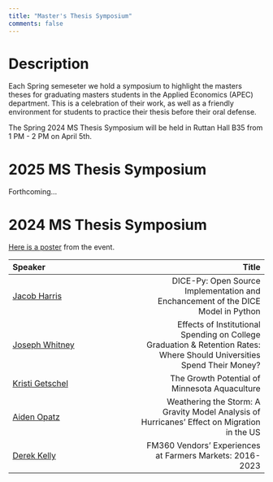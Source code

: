 ```yaml
---
title: "Master's Thesis Symposium"
comments: false
---
```


# Description

Each Spring semeseter we hold a symposium to highlight the masters theses for graduating masters students in the Applied Economics (APEC) department. 
This is a celebration of their work, as well as a friendly environment for students to practice their thesis before their oral defense.

The Spring 2024 MS Thesis Symposium will be held in Ruttan Hall B35 from 1 PM - 2 PM on April 5th. 

# 2025 MS Thesis Symposium

Forthcoming...

# 2024 MS Thesis Symposium

[Here is a poster](../posters/ms_symposium/2024_symposium.pdf) from the event.

| **Speaker**      | **Title** | 
| :---        |    ---: |
| [Jacob Harris](https://sustainable.umn.edu/jacob-harris)     | DICE-Py: Open Source Implementation and Enchancement of the DICE Model in Python     | 
| [Joseph Whitney](https://apec.umn.edu/people/joseph-whitney)     | Effects of Institutional Spending on College Graduation & Retention Rates: Where Should Universities Spend Their Money?     | 
| [Kristi Getschel](https://www.linkedin.com/in/kristi-getschel)     | The Growth Potential of Minnesota Aquaculture     | 
| [Aiden Opatz](https://www.linkedin.com/in/aiden-opatz-754943227)     | Weathering the Storm: A Gravity Model Analysis of Hurricanes' Effect on Migration in the US     | 
| [Derek Kelly](https://www.linkedin.com/in/derek-kelley-?trk=public_profile_samename-profile)     | FM360 Vendors' Experiences at Farmers Markets: 2016-2023     | 
